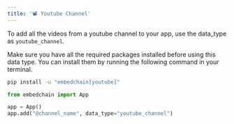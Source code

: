 ```yaml
---
title: '📽️ Youtube Channel'
---
```


To add all the videos from a youtube channel to your app, use the data_type as `youtube_channel`.

<Note>
Make sure you have all the required packages installed before using this data type. You can install them by running the following command in your terminal.

```bash
pip install -u "embedchain[youtube]"
```
</Note>

```python
from embedchain import App

app = App()
app.add("@channel_name", data_type="youtube_channel")
```
